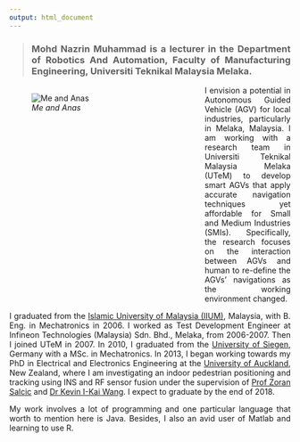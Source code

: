 ```yaml
---
output: html_document
---
```


>### Mohd Nazrin Muhammad is a lecturer in the Department of Robotics And Automation, Faculty of Manufacturing Engineering, Universiti Teknikal Malaysia Melaka.

<div style="float: left; top: 0; padding-right: 20px;height: 380px; width: 330px;">
  ![*Me and Anas*](photo_r.png)
</div>
<style>
body {
text-align: justify}
</style>
I envision a potential in Autonomous Guided Vehicle (AGV) for local industries, particularly in Melaka, Malaysia. I am working with a research team in Universiti Teknikal Malaysia Melaka (UTeM) to develop smart AGVs that apply accurate navigation techniques yet affordable for Small and Medium Industries (SMIs). Specifically, the research focuses on the interaction between AGVs and human to re-define the AGVs' navigations as the working environment changed.

I graduated from the [Islamic University of Malaysia (IIUM)](http://www.iium.edu.my/), Malaysia, with B. Eng. in Mechatronics in 2006. I worked as Test Development Engineer at Infineon Technologies (Malaysia) Sdn. Bhd., Melaka, from 2006-2007. Then I joined UTeM in 2007. In 2010, I graduated from the [University of Siegen](https://www.mechatronics.eti.uni-siegen.de/), Germany with a MSc. in Mechatronics. In 2013, I began working towards my PhD in Electrical and Electronics Engineering at the [University of Auckland](https://www.auckland.ac.nz/en/engineering/about-the-faculty/electrical-and-computer-engineering.html), New Zealand, where I am investigating an indoor pedestrian positioning and tracking using INS and RF sensor fusion under the supervision of [Prof Zoran Salcic](https://unidirectory.auckland.ac.nz/profile/z-salcic) and [Dr Kevin I-Kai Wang](https://unidirectory.auckland.ac.nz/profile/kevin-wang). I expect to graduate by the end of 2018.

My work involves a lot of programming and one particular language that worth to mention here is Java. Besides, I also an avid user of Matlab and learning to use R.
